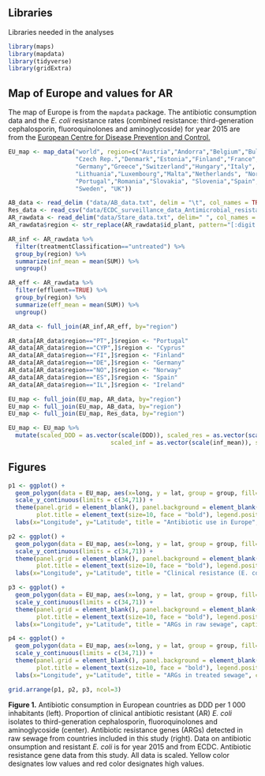 
## Libraries
Libraries needed in the analyses
```r
library(maps)
library(mapdata)
library(tidyverse)
library(gridExtra)
```

## Map of Europe and values for AR
The map of Europe is from the `mapdata` package. The antibiotic consumption data and the *E. coli* resistance rates (combined resistance: third-generation cephalosporin, fluoroquinolones and aminoglycoside) for year 2015 are from the [European Centre for Disease Prevention and Control.](http://ecdc.europa.eu)
```r
EU_map <- map_data("world", region=c("Austria","Andorra","Belgium","Bulgaria","Croatia","Cyprus",
                   "Czech Rep.","Denmark","Estonia","Finland","France",
                   "Germany","Greece","Switzerland","Hungary","Italy", "Ireland", "Latvia","Liechtenstein",
                   "Lithuania","Luxembourg","Malta","Netherlands", "Norway","Poland",
                   "Portugal","Romania","Slovakia", "Slovenia","Spain",
                   "Sweden", "UK"))

AB_data <- read_delim ("data/AB_data.txt", delim = "\t", col_names = TRUE)
Res_data <- read_csv("data/ECDC_surveillance_data_Antimicrobial_resistance.csv")
AR_rawdata <- read_delim("data/Stare_data.txt", delim=" ", col_names = TRUE)
AR_rawdata$region <- str_replace(AR_rawdata$id_plant, pattern="[:digit:]", replace ="")

AR_inf <- AR_rawdata %>% 
  filter(treatmentClassification=="untreated") %>% 
  group_by(region) %>% 
  summarize(inf_mean = mean(SUM)) %>% 
  ungroup()

AR_eff <- AR_rawdata %>% 
  filter(effluent==TRUE) %>% 
  group_by(region) %>% 
  summarize(eff_mean = mean(SUM)) %>% 
  ungroup()

AR_data <- full_join(AR_inf,AR_eff, by="region")

AR_data[AR_data$region=="PT",]$region <- "Portugal"
AR_data[AR_data$region=="CYP",]$region <- "Cyprus"
AR_data[AR_data$region=="FI",]$region <- "Finland"
AR_data[AR_data$region=="DE",]$region <- "Germany"
AR_data[AR_data$region=="NO",]$region <- "Norway"
AR_data[AR_data$region=="ES",]$region <- "Spain"
AR_data[AR_data$region=="IL",]$region <- "Ireland"

EU_map <- full_join(EU_map, AR_data, by="region")
EU_map <- full_join(EU_map, AB_data, by="region")
EU_map <- full_join(EU_map, Res_data, by="region")

EU_map <- EU_map %>% 
  mutate(scaled_DDD = as.vector(scale(DDD)), scaled_res = as.vector(scale(NumValue)), 
                             scaled_inf = as.vector(scale(inf_mean)), scaled_eff = as.vector(scale(eff_mean)))
```
## Figures
```r
p1 <- ggplot() + 
  geom_polygon(data = EU_map, aes(x=long, y = lat, group = group, fill=scaled_DDD), color="grey40") + 
  scale_y_continuous(limits = c(34,71)) + 
  theme(panel.grid = element_blank(), panel.background = element_blank(),
        plot.title = element_text(size=10, face = "bold"), legend.position = "none") +
  labs(x="Longitude", y="Latitude", title = "Antibiotic use in Europe", caption = "source: ecdc.europa.eu") + scale_fill_gradient(name="scale", high="red", low="#FFFF99", na.value = "grey80")

p2 <- ggplot() + 
  geom_polygon(data = EU_map, aes(x=long, y = lat, group = group, fill=scaled_res), color="grey40") + 
  scale_y_continuous(limits = c(34,71)) + 
  theme(panel.grid = element_blank(), panel.background = element_blank(), 
        plot.title = element_text(size=10, face = "bold"), legend.position = "none") +
  labs(x="Longitude", y="Latitude", title = "Clinical resistance (E. coli)", caption = "source: ecdc.europa.eu") + scale_fill_gradient(name="E. coli\nresistant isolates", high="red", low="#FFFF99", na.value = "grey80")

p3 <- ggplot() + 
  geom_polygon(data = EU_map, aes(x=long, y = lat, group = group, fill=scaled_inf), color="grey40") + 
  scale_y_continuous(limits = c(34,71)) + 
  theme(panel.grid = element_blank(), panel.background = element_blank(), 
        plot.title = element_text(size=10, face = "bold"), legend.position = "none") +
  labs(x="Longitude", y="Latitude", title = "ARGs in raw sewage", caption = "source: this study") + scale_fill_gradient(name="Influent\nAR prevalence", high="red", low="#FFFF99", na.value = "grey80")

p4 <- ggplot() + 
  geom_polygon(data = EU_map, aes(x=long, y = lat, group = group, fill=scaled_eff), color="grey40") + 
  scale_y_continuous(limits = c(34,71)) + 
  theme(panel.grid = element_blank(), panel.background = element_blank(), 
        plot.title = element_text(size=10, face = "bold"), legend.position = "none") +
  labs(x="Longitude", y="Latitude", title = "ARGs in treated sewage", caption = "source: this study") + scale_fill_gradient(name="Effluent\nAR prevalence", high="red", low="#FFFF99", na.value = "grey80")

grid.arrange(p1, p2, p3, ncol=3)
```

**Figure 1.** Antibiotic consumption in European countries as DDD per 1 000 inhabitants (left). Proportion of clinical antibiotic resistant (AR) _E. coli_ isolates to third-generation cephalosporin, fluoroquinolones and aminoglycoside (center). Antibiotic resistance genes (ARGs) detected in raw sewage from countries included in this study (right). Data on antibiotic onsumption and resistant _E. coli_ is for year 2015 and from ECDC. Antibiotic resistance gene data from this study. All data is scaled. Yellow color designates low values and red color designates high values.